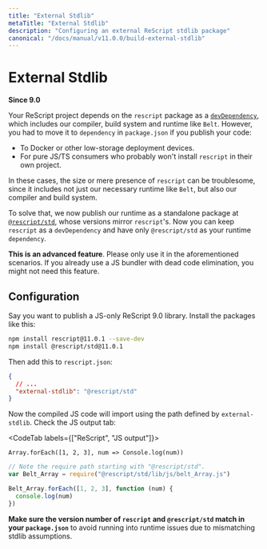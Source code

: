 ```yaml
---
title: "External Stdlib"
metaTitle: "External Stdlib"
description: "Configuring an external ReScript stdlib package"
canonical: "/docs/manual/v11.0.0/build-external-stdlib"
---
```


# External Stdlib

**Since 9.0**

Your ReScript project depends on the `rescript` package as a [`devDependency`](https://docs.npmjs.com/specifying-dependencies-and-devdependencies-in-a-package-json-file), which includes our compiler, build system and runtime like `Belt`. However, you had to move it to `dependency` in `package.json` if you publish your code:

- To Docker or other low-storage deployment devices.
- For pure JS/TS consumers who probably won't install `rescript` in their own project.

In these cases, the size or mere presence of `rescript` can be troublesome, since it includes not just our necessary runtime like `Belt`, but also our compiler and build system.

To solve that, we now publish our runtime as a standalone package at [`@rescript/std`](https://www.npmjs.com/package/@rescript/std), whose versions mirror `rescript`'s. Now you can keep `rescript` as a `devDependency` and have only `@rescript/std` as your runtime `dependency`.

**This is an advanced feature**. Please only use it in the aforementioned scenarios. If you already use a JS bundler with dead code elimination, you might not need this feature.

## Configuration

Say you want to publish a JS-only ReScript 9.0 library. Install the packages like this:

```sh
npm install rescript@11.0.1 --save-dev
npm install @rescript/std@11.0.1
```

Then add this to `rescript.json`:

```json
{
  // ...
  "external-stdlib": "@rescript/std"
}
```

Now the compiled JS code will import using the path defined by `external-stdlib`. Check the JS output tab:

<CodeTab labels={["ReScript", "JS output"]}>

```res
Array.forEach([1, 2, 3], num => Console.log(num))
```

```js
// Note the require path starting with "@rescript/std".
var Belt_Array = require("@rescript/std/lib/js/belt_Array.js")

Belt_Array.forEach([1, 2, 3], function (num) {
  console.log(num)
})
```

</CodeTab>

**Make sure the version number of `rescript` and `@rescript/std` match in your `package.json`** to avoid running into runtime issues due to mismatching stdlib assumptions.
